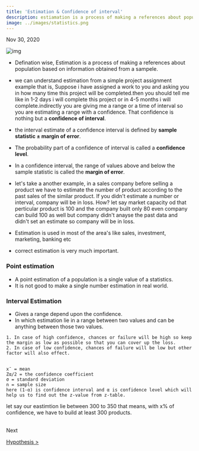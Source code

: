 ```yaml
---
title: 'Estimation & Confidence of interval'
description: estiamation is a process of making a references about population based on information obtained from sample. we will discuss more briefly about estimation and confidence interval.
image: ../images/statistics.png
--- 
```


Nov 30, 2020

![img](https://i.imgur.com/p8usCmm.png)


- Defination wise, Estimation is a process of making a references about population based on information obtained from a sampele.

- we can understand estimation from a simple project assignment example that is, Suppose i have assigned a work to you and asking you in how  many 
time this project will be completed.then you should tell me like in 1-2 days i will complete this project or in 4-5 months i will complete.indirectly 
you are giving me a range or a time of interval so you are estimating a range with a confidence. That confidence is nothing but a **confidence of interval**.

- the interval estimate of a confidence interval is defined by **sample statistic ± margin of error**.

- The probability part of a confidence of interval is called a **confidence level**.

- In a confidence interval, the range of values above and below the sample statistic is called the **margin of error**.

- let's take a another example, in a sales company before selling a product we have to estimate the number of product according to the past sales of the similar product.
If you didn't estimate a number or interval, company will be in loss. How? let say market capacity od that perticular product is 100 and the company built only 80 even company 
can build 100 as well but company didn't anayse the past data and didn't set an estimate so company will be in loss.

- Estimation is used in most of the area's like sales, investment, marketing, banking etc

- correct estimation is very much important.


### Point estimation 

- A point estimation of a population is a single value of a statistics.
- It is not good to make a single number estimation in real world.

### Interval Estimation

- Gives a range depend upon the confidence.
- In which estimation lie in a range between two values and can be anything between those two values.




```
1. In case of high confidence, chances or failure will be high so keep the margin as low as possible so that you can cover up the loss.
2. In case of low confidence, chances of failure will be low but other factor will also effect.
```

##

```
x¯ = mean
Zα/2 = the confidence coefficient
σ = standard deviation
n = sample size
here (1-α) is confidence interval and α is confidence level which will help us to find out the z-value from z-table.
```



let say our eastimtion lie between 300 to 350 that means, with x% of confidence, we have to build at least 300 products.


<br />
Next 

[Hypothesis >]()